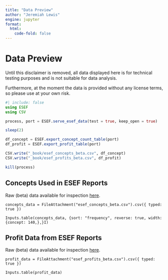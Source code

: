 ```yaml
---
title: "Data Preview"
author: "Jeremiah Lewis"
engine: jupyter
format:
  html:
    code-fold: false
---
```


# Data Preview

::: {.callout-important}
Until this disclaimer is removed, all data displayed here is for
technical testing purposes and is not suitable for data analysis.

Furthermore, at the moment the data is provided without any license terms, so please use at your own risk.
:::

```julia
#| include: false
using ESEF
using CSV

process, port = ESEF.serve_esef_data(test = true, keep_open = true)

sleep(2)

df_concept = ESEF.export_concept_count_table(port)
df_profit = ESEF.export_profit_table(port)

CSV.write("_book/esef_concepts_beta.csv", df_concept)
CSV.write("_book/esef_profits_beta.csv", df_profit)

kill(process)
```



## Concepts Used in ESEF Reports

Raw (beta) data available for inspection [here](https://trr266.github.io/esef/esef_concepts_beta.csv).

```ojs
concepts_data = FileAttachment("esef_concepts_beta.csv").csv({ typed: true })
```

```ojs
Inputs.table(concepts_data, {sort: "frequency", reverse: true, width: {concept: 140,},}I)
```

## Profit Data from ESEF Reports

Raw (beta) data available for inspection [here](https://trr266.github.io/esef/esef_profits_beta.csv).

```ojs
profit_data = FileAttachment("esef_profits_beta.csv").csv({ typed: true })
```

```ojs
Inputs.table(profit_data)
```
